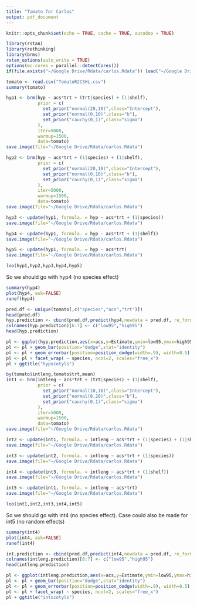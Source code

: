 ```yaml
---
title: "Tomato for Carlos"
output: pdf_document
---
```


```r
knitr::opts_chunk$set(echo = TRUE, cache = TRUE, autodep = TRUE)
```

```r
library(rstan)
library(rethinking)
library(brms)
rstan_options(auto_write = TRUE)
options(mc.cores = parallel::detectCores())
if(file.exists("~/Google Drive/Rdata/carlos.Rdata")) load("~/Google Drive/Rdata/carlos.Rdata")
```

```r
tomato <- read.csv("TomatoR2CSHL.csv")
summary(tomato)
```

```r
hyp1 <- brm(hyp ~ acs*trt + (trt|species) + (1|shelf),
            prior = c(
              set_prior("normal(20,10)",class="Intercept"),
              set_prior("normal(0,10)",class="b"),
              set_prior("cauchy(0,1)",class="sigma")
            ),
            iter=5000,
            warmup=1500,
            data=tomato)
save.image(file="~/Google Drive/Rdata/carlos.Rdata")
```

```r
hyp2 <- brm(hyp ~ acs*trt + (1|species) + (1|shelf),
            prior = c(
              set_prior("normal(20,10)",class="Intercept"),
              set_prior("normal(0,10)",class="b"),
              set_prior("cauchy(0,1)",class="sigma")
            ),
            iter=5000,
            warmup=1500,
            data=tomato)
save.image(file="~/Google Drive/Rdata/carlos.Rdata")
```

```r
hyp3 <- update(hyp1, formula. = hyp ~ acs*trt + (1|species))
save.image(file="~/Google Drive/Rdata/carlos.Rdata")
```

```r
hyp4 <- update(hyp1, formula. = hyp ~ acs*trt + (1|shelf))
save.image(file="~/Google Drive/Rdata/carlos.Rdata")
```

```r
hyp5 <- update(hyp1, formula. = hyp ~ acs*trt)
save.image(file="~/Google Drive/Rdata/carlos.Rdata")
```

```r
loo(hyp1,hyp2,hyp3,hyp4,hyp5)
```

So we should go with hyp4 (no species effect)
```r
summary(hyp4)
plot(hyp4, ask=FALSE)
ranef(hyp4)
```

```r
pred.df <- unique(tomato[,c("species","acs","trt")])
head(pred.df)
hyp.prediction <- cbind(pred.df,predict(hyp4,newdata = pred.df, re_formula = NA))
colnames(hyp.prediction)[6:7] <- c("low95","high95")
head(hyp.prediction)
```

```r
pl <- ggplot(hyp.prediction,aes(x=acs,y=Estimate,ymin=low95,ymax=high95, fill=trt))
pl <- pl + geom_bar(position="dodge",stat="identity")
pl <- pl + geom_errorbar(position=position_dodge(width=.9), width=0.5)
pl <- pl + facet_wrap( ~ species, ncol=2, scales="free_x")
pl + ggtitle("hypocotyls")
```

```r
by(tomato$intleng,tomato$trt,mean)
int1 <- brm(intleng ~ acs*trt + (trt|species) + (1|shelf),
            prior = c(
              set_prior("normal(10,10)",class="Intercept"),
              set_prior("normal(0,20)",class="b"),
              set_prior("cauchy(0,1)",class="sigma")
            ),
            iter=5000,
            warmup=1500,
            data=tomato)
save.image(file="~/Google Drive/Rdata/carlos.Rdata")
```

```r
int2 <- update(int1, formula. = intleng ~ acs*trt + (1|species) + (1|shelf))
save.image(file="~/Google Drive/Rdata/carlos.Rdata")
```

```r
int3 <- update(int2, formula. = intleng ~ acs*trt + (1|species))
save.image(file="~/Google Drive/Rdata/carlos.Rdata")
```

```r
int4 <- update(int3, formula. = intleng ~ acs*trt + (1|shelf))
save.image(file="~/Google Drive/Rdata/carlos.Rdata")
```

```r
int5 <- update(int1, formula. = intleng ~ acs*trt)
save.image(file="~/Google Drive/Rdata/carlos.Rdata")
```

```r
loo(int1,int2,int3,int4,int5)
```

So we should go with int4 (no species effect).  Case could also be made for int5 (no random effects)
```r
summary(int4)
plot(int4, ask=FALSE)
ranef(int4)
```

```r
int.prediction <- cbind(pred.df,predict(int4,newdata = pred.df, re_formula = NA))
colnames(intleng.prediction)[6:7] <- c("low95","high95")
head(intleng.prediction)
```

```r
pl <- ggplot(intleng.prediction,aes(x=acs,y=Estimate,ymin=low95,ymax=high95, fill=trt))
pl <- pl + geom_bar(position="dodge",stat="identity")
pl <- pl + geom_errorbar(position=position_dodge(width=.9), width=0.5)
pl <- pl + facet_wrap( ~ species, ncol=2, scales="free_x")
pl + ggtitle("intocotyls")
```


